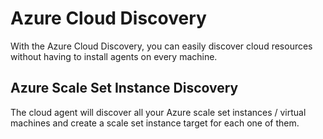 # Azure Cloud Discovery

With the Azure Cloud Discovery, you can easily discover cloud resources without having to install agents on every machine.

## Azure Scale Set Instance Discovery
The cloud agent will discover all your Azure scale set instances / virtual machines and create a scale set instance target for each one of them.
